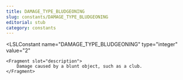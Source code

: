 ```yaml
---
title: DAMAGE_TYPE_BLUDGEONING
slug: constants/DAMAGE_TYPE_BLUDGEONING
editorial: stub
category: constants
---
```


<LSLConstant
	name="DAMAGE_TYPE_BLUDGEONING"
	type="integer"
	value="2"
>
	<Fragment slot="description">
		Damage caused by a blunt object, such as a club.
	</Fragment>
</LSLConstant>
